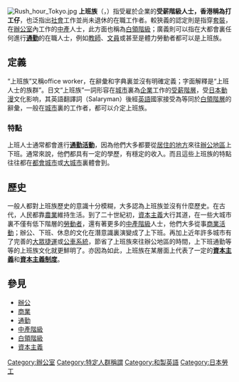 [[File:Rush_hour_Tokyo.jpg|thumb]]
'''上班族'''（{{lang-ja|'''サラリーマン'''}}，{{lang-en|'''Salaryman, Salaried Man'''}}）指受雇於企業的'''受薪階級人士，香港稱為打工仔'''，也泛指出[[社會|社會]]工作並尚未退休的在職工作者。較狹義的認定則是指穿[[西裝|套裝]]，在[[辦公室|辦公室]]內工作的[[中產階級|中產]]人士，此方面也稱為[[白領階級|白領階級]]；廣義則可以指在大都會裏任何進行'''[[通勤|通勤]]'''的在職人士，例如[[教師|教師]]、[[文員|文員]]或甚至是體力勞動者都可以是上班族。

== 定義 ==
“上班族”又稱office worker，在辭彙和字典裏並沒有明確定義；字面解釋是“上班人士的族群”。日文“上班族”一詞形容在[[城市|城市]]裏為[[公司|企業]]工作的[[受薪階層|受薪階層]]，受[[日本動漫|日本動漫]]文化影响，其英語翻譯詞（Salaryman）後經[[英語|英語]]國家接受為等同於[[白領|白領階層]]的辭彙，一般在[[城市|城市]]裏的工作者，都可以介定上班族。

=== 特點 ===
上班人士通常都會進行'''[[通勤|通勤活動]]'''，因為他們大多都要從[[住宅|居住的地方]]來往[[辦公室|辦公地區]]上下班。通常來說，他們都具有一定的學歷，有穩定的收入。而且這些上班族的特點往往都在[[大都會|都會城市]]或[[大城市|大城市]]裏體會到。

== 歷史 ==
一般人都對上班族歷史的意識十分模糊，大多認為上班族並沒有什麼歷史。在古代，人民都靠[[農業|農業]]維持生活。到了二十世紀初，[[資本主義|資本主義]]大行其道，在一些大城市裏不僅有低下階層的[[劳工|勞動者]]，還有著更多的[[中產階級|中產階級]]人士，他們大多從事[[商業|商業活動]]；辦公、下班、休息的文化在潛意識裏演變成了上下班。再加上近年許多城市有了完善的[[城市軌道交通系統|大眾捷運]]或[[公共汽車|公車系統]]，節省了上班族來往辦公地區的時間，上下班通勤等等的上班族文化就更鮮明了。亦因為如此，上班族在某層面上代表了一定的'''[[資本主義|資本主義]]'''和'''[[資本主義制度|資本主義制度]]'''。

== 參見 ==
* [[辦公|辦公]]
* [[商業|商業]]
* [[通勤|通勤]]
* [[中產階級|中產階級]]
* [[白領階級|白領階級]]
* [[資本主義|資本主義]]

{{Authority control}}
[[Category:辦公室|Category:辦公室]]
[[Category:特定人群稱謂|Category:特定人群稱謂]]
[[Category:和製英語|Category:和製英語]]
[[Category:日本勞工|Category:日本勞工]]